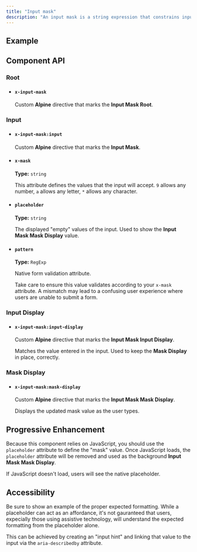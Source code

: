 ```yaml
---
title: "Input mask"
description: "An input mask is a string expression that constrains input to support valid input values."
---
```



## Example

<ComponentPreview title="Input Mask" component="input" variant="input-mask" />

## Component API

### Root

<ContentList>

  - #### `x-input-mask`
    
    Custom **Alpine** directive that marks the **Input Mask Root**.

</ContentList>

### Input

<ContentList>

  - #### `x-input-mask:input`
    
    Custom **Alpine** directive that marks the **Input Mask**.

  - #### `x-mask`

    **Type:** `string`

    This attribute defines the values that the input will accept. `9` allows any number, `a` allows any letter, `*` allows any character.

  - #### `placeholder`

    **Type:** `string`

    The displayed "empty" values of the input. Used to show the **Input Mask Mask Display** value.
  
  - #### `pattern`

     **Type:** `RegExp`

    Native form validation attribute. 
    
    Take care to ensure this value validates according to your `x-mask` attribute. A mismatch may lead to a confusing user experience where users are unable to submit a form.

</ContentList>

### Input Display

<ContentList>

  - #### `x-input-mask:input-display`
    
    Custom **Alpine** directive that marks the **Input Mask Input Display**.

    Matches the value entered in the input. Used to keep the **Mask Display** in place, correctly.

</ContentList>

### Mask Display

<ContentList>

  - #### `x-input-mask:mask-display`
    
    Custom **Alpine** directive that marks the **Input Mask Mask Display**.

    Displays the updated mask value as the user types.

</ContentList>

## Progressive Enhancement

Because this component relies on JavaScript, you should use the `placeholder` attribute to define the "mask" value. Once JavaScript loads, the `placeholder` attribute will be removed and used as the background **Input Mask Mask Display**. 

If JavaScript doesn't load, users will see the native placeholder.

## Accessibility

Be sure to show an example of the proper expected formatting. While a placeholder can act as an affordance, it's not gauranteed that users, expecially those using assistive technology, will understand the expected formatting from the placeholder alone.

This can be achieved by creating an "input hint" and linking that value to the input via the `aria-describedby` attribute.
